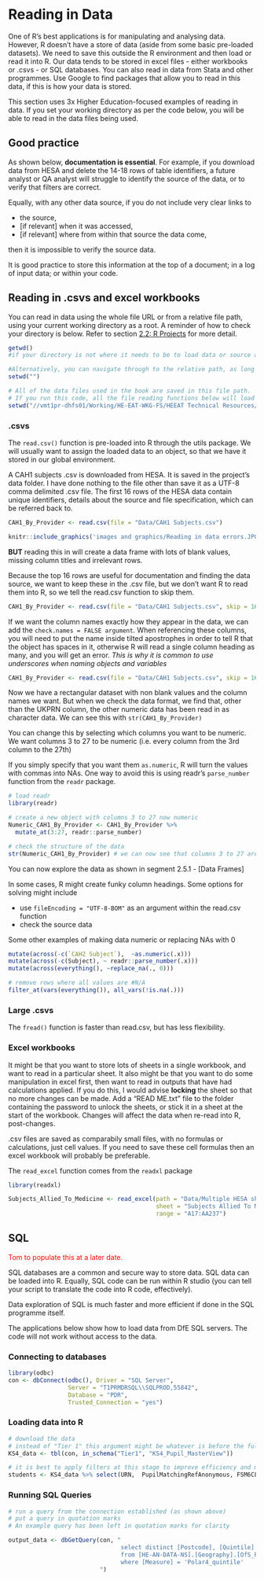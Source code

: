 # Reading in Data 

One of R's best applications is for manipulating and analysing data. However, R doesn't have a store of data (aside from some basic pre-loaded datasets). We need to save this outside the R environment and then load or read it into R. Our data tends to be stored in excel files - either workbooks or .csvs - or SQL databases. You can also read in data  from Stata and other programmes. Use Google to find packages that allow you to read in this data, if this is how your data is stored. 

This section uses 3x Higher Education-focused examples of reading in data. If you set your working directory as per the code below, you will be able to read in the data files being used. 

## Good practice

As shown below, **documentation is essential**. For example, if you download data from HESA and delete the 14-18 rows of table identifiers, a future analyst or QA analyst will struggle to identify the source of the data, or to verify that filters are correct. 

Equally, with any other data source, if you do not include very clear links to 

* the source,
* [if relevant] when it was accessed,
* [if relevant] where from within that source the data come,

then it is impossible to verify the source data. 

It is good practice to store this information at the top of a document; in a log of input data; or within your code. 


## Reading in .csvs and excel workbooks

You can read in data using the whole file URL or from a relative file path, using your current working directory as a root. A reminder of how to check your directory is below. Refer to section [2.2: R Projects](#Projects) for more detail. 



```r
getwd() 
#if your directory is not where it needs to be to load data or source a file, set it

#Alternatively, you can navigate through to the relative path, as long as the location is on the same drive.
setwd("")

# All of the data files used in the book are saved in this file path. 
# If you run this code, all the file reading functions below will load the appropriate data. 
setwd("//vmt1pr-dhfs01/Working/HE-EAT-WKG-FS/HEEAT Technical Resources/R/Core learning RBookdown") 
```


### .csvs 

The `read.csv()` function is pre-loaded into R through the utils package. We will usually want to assign the loaded data to an object, so that we have it stored in our global environment. 

A CAH1 subjects .csv is downloaded from HESA. It is saved in the project's data folder. I have done nothing to the file other than save it as a UTF-8 comma delimited .csv file. The first 16 rows of the HESA data contain unique identifiers, details about the source and file specification, which can be referred back to. 


```r
CAH1_By_Provider <- read.csv(file = "Data/CAH1 Subjects.csv") 
```

```r
knitr::include_graphics('images and graphics/Reading in data errors.JPG')
```

**BUT** reading this in will create a data frame with lots of blank values, missing column titles and irrelevant rows.

Because the top 16 rows are useful for documentation and finding the data source, we want to keep these in the .csv file, but we don't want R to read them into R, so we tell the read.csv function to skip them.

```r
CAH1_By_Provider <- read.csv(file = "Data/CAH1 Subjects.csv", skip = 16)
```

If we want the column names exactly how they appear in the data, we can add the `check.names = FALSE argument`. When referencing these columns, you will need to put the name inside tilted apostrophes in order to tell R that the object has spaces in it, otherwise R will read a single column heading as many, and you will get an error.
_This is why it is common to use underscores when naming objects and variables_

```r
CAH1_By_Provider <- read.csv(file = "Data/CAH1 Subjects.csv", skip = 16, check.names = FALSE)
```

Now we have a rectangular dataset with non blank values and the column names we want. But when we check the data format, we find that, other than the UKPRN column, the other numeric data has been read in as character data. We can see this with `str(CAH1_By_Provider)`

You can change this by selecting which columns you want to be numeric. We want columns 3 to 27 to be numeric (i.e. every column from the 3rd column to the 27th)

If you simply specify that you want them `as.numeric`, R will turn the values with commas into NAs. One way to avoid this is using readr's `parse_number` function from the `readr` package. 

```r
# load readr
library(readr)

# create a new object with columns 3 to 27 now numeric
Numeric_CAH1_By_Provider <- CAH1_By_Provider %>%
  mutate_at(3:27, readr::parse_number) 

# check the structure of the data
str(Numeric_CAH1_By_Provider) # we can now see that columns 3 to 27 are numeric
```



You can now explore the data as shown in segment 2.5.1 - [Data Frames]

In some cases, R might create funky column headings. Some options for solving might include

* use `fileEncoding = "UTF-8-BOM"` as an argument within the read.csv function
* check the source data


Some other examples of making data numeric or replacing NAs with 0

```r
mutate(across(-c(`CAH2 Subject`),  ~as.numeric(.x)))
mutate(across(-c(Subject), ~ readr::parse_number(.x)))
mutate(across(everything(), ~replace_na(., 0)))

# remove rows where all values are #N/A
filter_at(vars(everything()), all_vars(!is.na(.)))
```


### Large .csvs

The `fread()` function is faster than read.csv, but has less flexibility.


### Excel workbooks

It might be that you want to store lots of sheets in a single workbook, and want to read in a particular sheet. It also might be that you want to do some manipulation in excel first, then want to read in outputs that have had calculations applied. If you do this, I would advise **locking** the sheet so that no more changes can be made. Add a "READ ME.txt" file to the folder containing the password to unlock the sheets, or stick it in a sheet at the start of the workbook. Changes will affect the data when re-read into R, post-changes.

.csv files are saved as comparabily small files, with no formulas or calculations, just cell values. If you need to save these cell formulas then an excel workbook will probably be preferable. 

The `read_excel` function comes from the `readxl` package

```r
library(readxl)

Subjects_Allied_To_Medicine <- read_excel(path = "Data/Multiple HESA sheets workbook.xlsx", 
                                          sheet = "Subjects Allied To Medicine", 
                                          range = "A17:AA237")

```

## SQL

<span style="color:red;"> Tom to populate this at a later date. </span>

SQL databases are a common and secure way to store data. SQL data can be loaded into R. Equally, SQL code can be run within R studio (you can tell your script to translate the code into R code, effectively).

Data exploration of SQL is much faster and more efficient if done in the SQL programme itself. 

The applications below show how to load data from DfE SQL servers. The code will not work without access to the data.

### Connecting to databases

```r
library(odbc)
con <- dbConnect(odbc(), Driver = "SQL Server", 
                 Server = "T1PRMDRSQL\\SQLPROD,55842", 
                 Database = "PDR",
                 Trusted_Connection = "yes")

```

### Loading data into R

```r
# download the data
# instead of "Tier 1" this argument might be whatever is before the full stop in front of the table name when shown in SQL. For UCAS data, for example, this is "dbo"
KS4_data <- tbl(con, in_schema("Tier1", "KS4_Pupil_MasterView"))

# it is best to apply filters at this stage to improve efficiency and minimise the amount of data that R needs to extract
students <- KS4_data %>% select(URN,  PupilMatchingRefAnonymous, FSM6CLA) %>% collect()

```


### Running SQL Queries 

```r
# run a query from the connection established (as shown above)
# put a query in quotation marks
# An example query has been left in quotation marks for clarity

output_data <- dbGetQuery(con, "
                                select distinct [Postcode], [Quintile]
                                from [HE-AN-DATA-NS].[Geography].[OfS_POLARPostcode]
                                where [Measure] = 'Polar4_quintile'
                          ")

```





